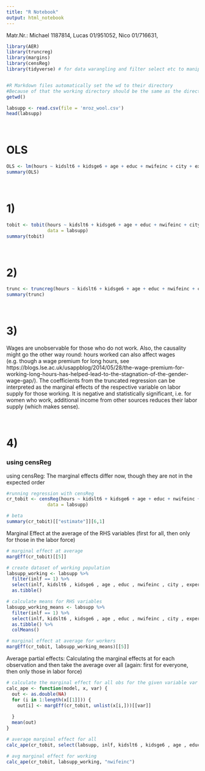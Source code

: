 ```yaml
---
title: "R Notebook"
output: html_notebook
---
```

Matr.Nr.: 
Michael 1187814,
Lucas 01/951052,
Nico 01/716631,



```r
library(AER)
library(truncreg)
library(margins)
library(censReg)
library(tidyverse) # for data warangling and filter select etc to manipulate dataset (In this script we only use filter, however the tidyverse is a great package to handle data) 


#R Markdown files automatically set the wd to their directory
#Because of that the working directory should be the same as the directory of this file 
getwd() 

labsupp <- read.csv(file = 'mroz_wool.csv')
head(labsupp)
```

&nbsp;  

# OLS
```r
OLS <- lm(hours ~ kidslt6 + kidsge6 + age + educ + nwifeinc + city + exper + expersq, data = labsupp)
summary(OLS)
```

&nbsp;  

# 1)
```r
tobit <- tobit(hours ~ kidslt6 + kidsge6 + age + educ + nwifeinc + city + exper + expersq,
               data = labsupp)
summary(tobit)
```

&nbsp;  

# 2)
```r
trunc <- truncreg(hours ~ kidslt6 + kidsge6 + age + educ + nwifeinc + city + exper + expersq, data = labsupp)
summary(trunc)

```
&nbsp;  

# 3)
Wages are unobservable for those who do not work. Also, the causality might go the other way round: hours worked can also affect wages (e.g. though a wage premium for long hours, see https://blogs.lse.ac.uk/usappblog/2014/05/28/the-wage-premium-for-working-long-hours-has-helped-lead-to-the-stagnation-of-the-gender-wage-gap/).
The coefficients from the truncated regression can be interpreted as the marginal effects of the respective variable on labor supply for those working. It is negative and statistically significant, i.e. for women who work, additional income from other sources reduces their labor supply (which makes sense). 

&nbsp;  

# 4)
### using censReg
using censReg: The marginal effects differ now, though they are not in the expected order 
```r

#running regression with censReg
cr_tobit <- censReg(hours ~ kidslt6 + kidsge6 + age + educ + nwifeinc + city + exper + expersq,
               data = labsupp)

# beta
summary(cr_tobit)[["estimate"]][6,1]

``` 

Marginal Effect at the average of the RHS variables (first for all, then only for those in the labor force)

```r
# marginal effect at average 
margEff(cr_tobit)[[5]]

# create dataset of working population
labsupp_working <- labsupp %>% 
  filter(inlf == 1) %>% 
  select(inlf, kidslt6 , kidsge6 , age , educ , nwifeinc , city , exper , expersq) %>% 
  as.tibble()

# calculate means for RHS variables
labsupp_working_means <- labsupp %>% 
  filter(inlf == 1) %>% 
  select(inlf, kidslt6 , kidsge6 , age , educ , nwifeinc , city , exper , expersq) %>% 
  as.tibble() %>% 
  colMeans()

# marginal effect at average for workers
margEff(cr_tobit, labsupp_working_means)[[5]]

```

Average partial effects: Calculating the marginal effects at for each observation and then take the average over all (again: first for everyone, then only those in labor force)
```r

# calculate the marginal effect for all obs for the given variable var from the model model with data x and subsequently take the average over all 
calc_ape <- function(model, x, var) {
  out <- as.double(NA)
  for (i in 1:length(x[[1]])) {
    out[i] <- margEff(cr_tobit, unlist(x[i,]))[[var]]
    
  }
  mean(out)
}

# average marginal effect for all
calc_ape(cr_tobit, select(labsupp, inlf, kidslt6 , kidsge6 , age , educ , nwifeinc , city , exper , expersq), "nwifeinc")

# avg marginal effect for working
calc_ape(cr_tobit, labsupp_working, "nwifeinc")

```

